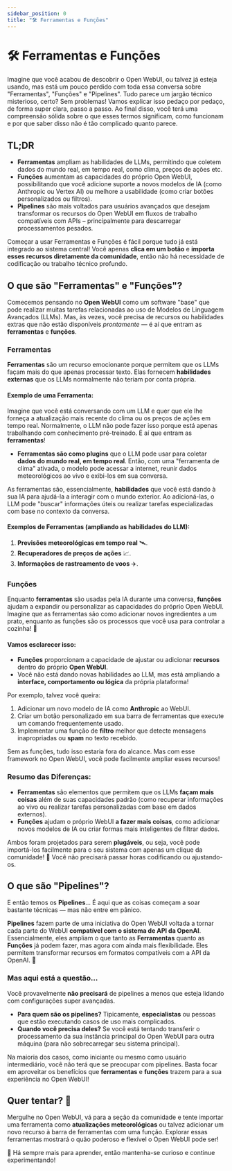 ```yaml
---
sidebar_position: 0
title: "🛠️ Ferramentas e Funções"
---
```


# 🛠️ Ferramentas e Funções

Imagine que você acabou de descobrir o Open WebUI, ou talvez já esteja usando, mas está um pouco perdido com toda essa conversa sobre "Ferramentas", "Funções" e "Pipelines". Tudo parece um jargão técnico misterioso, certo? Sem problemas! Vamos explicar isso pedaço por pedaço, de forma super clara, passo a passo. Ao final disso, você terá uma compreensão sólida sobre o que esses termos significam, como funcionam e por que saber disso não é tão complicado quanto parece.

## TL;DR

- **Ferramentas** ampliam as habilidades de LLMs, permitindo que coletem dados do mundo real, em tempo real, como clima, preços de ações etc.
- **Funções** aumentam as capacidades do próprio Open WebUI, possibilitando que você adicione suporte a novos modelos de IA (como Anthropic ou Vertex AI) ou melhore a usabilidade (como criar botões personalizados ou filtros).
- **Pipelines** são mais voltados para usuários avançados que desejam transformar os recursos do Open WebUI em fluxos de trabalho compatíveis com APIs – principalmente para descarregar processamentos pesados.

Começar a usar Ferramentas e Funções é fácil porque tudo já está integrado ao sistema central! Você apenas **clica em um botão** e **importa esses recursos diretamente da comunidade**, então não há necessidade de codificação ou trabalho técnico profundo.

## O que são "Ferramentas" e "Funções"?

Comecemos pensando no **Open WebUI** como um software "base" que pode realizar muitas tarefas relacionadas ao uso de Modelos de Linguagem Avançados (LLMs). Mas, às vezes, você precisa de recursos ou habilidades extras que não estão disponíveis *prontamente* — é aí que entram as **ferramentas** e **funções**.

### Ferramentas

**Ferramentas** são um recurso emocionante porque permitem que os LLMs façam mais do que apenas processar texto. Elas fornecem **habilidades externas** que os LLMs normalmente não teriam por conta própria.

#### Exemplo de uma Ferramenta:

Imagine que você está conversando com um LLM e quer que ele lhe forneça a atualização mais recente do clima ou os preços de ações em tempo real. Normalmente, o LLM não pode fazer isso porque está apenas trabalhando com conhecimento pré-treinado. É aí que entram as **ferramentas**!

- **Ferramentas são como plugins** que o LLM pode usar para coletar **dados do mundo real, em tempo real**. Então, com uma "ferramenta de clima" ativada, o modelo pode acessar a internet, reunir dados meteorológicos ao vivo e exibi-los em sua conversa.

As ferramentas são, essencialmente, **habilidades** que você está dando à sua IA para ajudá-la a interagir com o mundo exterior. Ao adicioná-las, o LLM pode "buscar" informações úteis ou realizar tarefas especializadas com base no contexto da conversa.

#### Exemplos de Ferramentas (ampliando as habilidades do LLM):
1. **Previsões meteorológicas em tempo real** 🛰️.
2. **Recuperadores de preços de ações** 📈.
3. **Informações de rastreamento de voos** ✈️.

### Funções

Enquanto **ferramentas** são usadas pela IA durante uma conversa, **funções** ajudam a expandir ou personalizar as capacidades do próprio Open WebUI. Imagine que as ferramentas são como adicionar novos ingredientes a um prato, enquanto as funções são os processos que você usa para controlar a cozinha! 🚪

#### Vamos esclarecer isso: 

- **Funções** proporcionam a capacidade de ajustar ou adicionar **recursos** dentro do próprio **Open WebUI**.
- Você não está dando novas habilidades ao LLM, mas está ampliando a **interface, comportamento ou lógica** da própria plataforma!

Por exemplo, talvez você queira:
1. Adicionar um novo modelo de IA como **Anthropic** ao WebUI.
2. Criar um botão personalizado em sua barra de ferramentas que execute um comando frequentemente usado.
3. Implementar uma função de **filtro** melhor que detecte mensagens inapropriadas ou **spam** no texto recebido.

Sem as funções, tudo isso estaria fora do alcance. Mas com esse framework no Open WebUI, você pode facilmente ampliar esses recursos!

### Resumo das Diferenças:
- **Ferramentas** são elementos que permitem que os LLMs **façam mais coisas** além de suas capacidades padrão (como recuperar informações ao vivo ou realizar tarefas personalizadas com base em dados externos).
- **Funções** ajudam o próprio WebUI **a fazer mais coisas**, como adicionar novos modelos de IA ou criar formas mais inteligentes de filtrar dados.

Ambos foram projetados para serem **plugáveis**, ou seja, você pode importá-los facilmente para o seu sistema com apenas um clique da comunidade! 🎉 Você não precisará passar horas codificando ou ajustando-os.

## O que são "Pipelines"?

E então temos os **Pipelines**… É aqui que as coisas começam a soar bastante técnicas — mas não entre em pânico.

**Pipelines** fazem parte de uma iniciativa do Open WebUI voltada a tornar cada parte do WebUI **compatível com o sistema de API da OpenAI**. Essencialmente, eles ampliam o que tanto as **Ferramentas** quanto as **Funções** já podem fazer, mas agora com ainda mais flexibilidade. Eles permitem transformar recursos em formatos compatíveis com a API da OpenAI. 🧠

### Mas aqui está a questão... 

Você provavelmente **não precisará** de pipelines a menos que esteja lidando com configurações super avançadas.

- **Para quem são os pipelines?** Tipicamente, **especialistas** ou pessoas que estão executando casos de uso mais complicados.
- **Quando você precisa deles?** Se você está tentando transferir o processamento da sua instância principal do Open WebUI para outra máquina (para não sobrecarregar seu sistema principal).
  
Na maioria dos casos, como iniciante ou mesmo como usuário intermediário, você não terá que se preocupar com pipelines. Basta focar em aproveitar os benefícios que **ferramentas** e **funções** trazem para a sua experiência no Open WebUI!

## Quer tentar? 🚀

Mergulhe no Open WebUI, vá para a seção da comunidade e tente importar uma ferramenta como **atualizações meteorológicas** ou talvez adicionar um novo recurso à barra de ferramentas com uma função. Explorar essas ferramentas mostrará o quão poderoso e flexível o Open WebUI pode ser!

🌟 Há sempre mais para aprender, então mantenha-se curioso e continue experimentando!